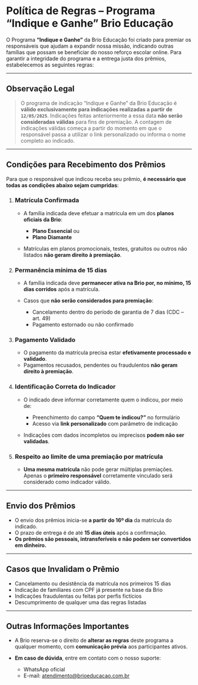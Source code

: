 # **Política de Regras – Programa “Indique e Ganhe” Brio Educação**

O Programa **“Indique e Ganhe”** da Brio Educação foi criado para premiar os responsáveis que ajudam a expandir nossa missão, indicando outras famílias que possam se beneficiar do nosso reforço escolar online. Para garantir a integridade do programa e a entrega justa dos prêmios, estabelecemos as seguintes regras:

---

## **Observação Legal**

> O programa de indicação “Indique e Ganhe” da Brio Educação é **válido exclusivamente para indicações realizadas a partir de `12/05/2025`**.
> Indicações feitas anteriormente a essa data **não serão consideradas válidas** para fins de premiação.
> A contagem de indicações válidas começa a partir do momento em que o responsável passa a utilizar o link personalizado ou informa o nome completo ao indicado.

---

## **Condições para Recebimento dos Prêmios**

Para que o responsável que indicou receba seu prêmio, **é necessário que todas as condições abaixo sejam cumpridas**:

1. ### **Matrícula Confirmada**

   - A família indicada deve efetuar a matrícula em um dos **planos oficiais da Brio**:

     - **Plano Essencial** ou
     - **Plano Diamante**

   - Matrículas em planos promocionais, testes, gratuitos ou outros não listados **não geram direito à premiação**.

2. ### **Permanência mínima de 15 dias**

   - A família indicada deve **permanecer ativa na Brio por, no mínimo, 15 dias corridos** após a matrícula.
   - Casos que **não serão considerados para premiação**:

     - Cancelamento dentro do período de garantia de 7 dias (CDC – art. 49)
     - Pagamento estornado ou não confirmado

3. ### **Pagamento Validado**

   - O pagamento da matrícula precisa estar **efetivamente processado e validado**.
   - Pagamentos recusados, pendentes ou fraudulentos **não geram direito à premiação**.

4. ### **Identificação Correta do Indicador**

   - O indicado deve informar corretamente quem o indicou, por meio de:

     - Preenchimento do campo **“Quem te indicou?”** no formulário
     - Acesso via **link personalizado** com parâmetro de indicação

   - Indicações com dados incompletos ou imprecisos **podem não ser validadas**.

5. ### **Respeito ao limite de uma premiação por matrícula**

   - **Uma mesma matrícula** não pode gerar múltiplas premiações.
     Apenas o **primeiro responsável** corretamente vinculado será considerado como indicador válido.

---

## **Envio dos Prêmios**

- O envio dos prêmios inicia-se **a partir do 16º dia** da matrícula do indicado.
- O prazo de entrega é de até **15 dias úteis** após a confirmação.
- **Os prêmios são pessoais, intransferíveis e não podem ser convertidos em dinheiro.**

---

## **Casos que Invalidam o Prêmio**

- Cancelamento ou desistência da matrícula nos primeiros 15 dias
- Indicação de familiares com CPF já presente na base da Brio
- Indicações fraudulentas ou feitas por perfis fictícios
- Descumprimento de qualquer uma das regras listadas

---

## **Outras Informações Importantes**

- A Brio reserva-se o direito de **alterar as regras** deste programa a qualquer momento, com **comunicação prévia** aos participantes ativos.
- **Em caso de dúvida**, entre em contato com o nosso suporte:

  - WhatsApp oficial
  - E-mail: [atendimento@brioeducacao.com.br](mailto:atendimento@brioeducacao.com.br)

